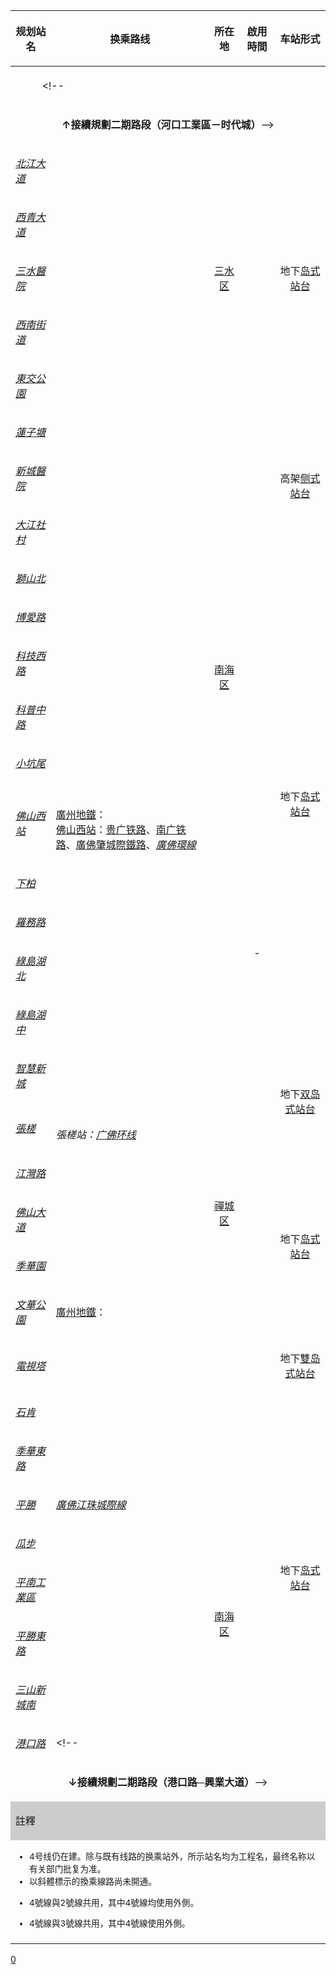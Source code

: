 {| class="wikitable" align="center" 
! 规划站名
! 换乘路线
! 所在地
! 啟用時間
! 车站形式
|-
! colspan="5" style="background:{{佛山地鐵標誌色|4}};" |<span style="color:white;">4號線</span><!--
|-
|align=center colspan=7 |'''↑接續規劃二期路段（河口工業區－时代城）'''-->
|-
!''[[北江大道站|北江大道]]''
|
| rowspan="5" align="center" | [[三水区]]
| rowspan="33" align="center" | -
| rowspan="5" align="center" | 地下[[岛式站台]]
|-
!''[[西青大道站|西青大道]]''
|
|-
!''[[三水醫院站|三水醫院]]''
|
|-
!''[[西南街道站|西南街道]]''
|
|-
!''[[東交公園站|東交公園]]''
|
|-
!''[[蓮子塘站|蓮子塘]]''
|
| rowspan="11" align="center" | [[南海区]]
| rowspan="3" align="center" | 高架[[侧式站台]]
|-
!''[[新城醫院站|新城醫院]]''
|
|-
!''[[大江社村站|大江社村]]''
|
|-
!''[[獅山北站 (地鐵)|獅山北]]''
|
| rowspan="10" align="center" | 地下[[岛式站台]]
|-
!''[[博愛路站 (佛山)|博愛路]]''
|
|-
!''[[科技西路站|科技西路]]''
|
|-
!''[[科普中路站|科普中路]]''
|
|-
!''[[小坑尾站|小坑尾]]''
|
|-
!''[[佛山西站 (地鐵)|佛山西站]]''
| ''{{佛山地铁路线链接|3|S}}''<br>[[廣州地鐵]]：''{{廣州地铁路线链接|28|S}}''<br/>{{rint|cn|rail}} [[佛山西站]]：[[贵广铁路]]、[[南广铁路]]、[[廣佛肇城際鐵路]]、''[[廣佛環線]]''
|-
!''[[下柏站|下柏]]''
|
|-
!''[[羅務路站|羅務路]]''
|
|-
!''[[綠島湖北站|綠島湖北]]''
|
| rowspan="11" align="center" | [[禪城区]]
|-
!''[[綠島湖中站|綠島湖中]]''
|
|-
!''[[智慧新城站|智慧新城]]''
|{{佛山地铁路线链接|2|S}} {{佛山地铁车站编号|2|14}}
| rowspan="2" align="center" | 地下[[双岛式站台]]{{ref label|1|L2|L2}}
|-
!''[[张槎站 (地铁)|張槎]]''
|{{佛山地铁路线链接|2|S}} {{佛山地铁车站编号|2|15}}<br>''{{rint|cn|prdir}} 張槎站：[[广佛环线|广佛环线]]''
|-
!''[[江灣路站|江灣路]]''
|
| rowspan="4" align="center" | 地下[[岛式站台]]
|-
!''[[佛山大道站|佛山大道]]''
|
|-
!''[[季華園站|季華園]]''
|{{廣州地铁路线链接|GF|S}} {{广州地铁车站编号|GF|06}}<!--{{ref label|2|出站|出站}}-->
|-
!''[[文華公園站|文華公園]]''
|[[廣州地鐵]]：''{{廣州地铁路线链接|28|S}}''
|-
!''[[電視塔站|電視塔]]''
|''{{佛山地铁路线链接|3|S}}'' {{佛山地铁车站编号|3|22|uc=1}}
| align="center" | 地下[[雙岛式站台]]{{ref label|3|L3|L3}}
|-
!''[[石肯站|石肯]]''
|
| rowspan="8" align="center" | 地下[[岛式站台]]
|-
!''[[季華東路站|季華東路]]''
|
|-
!''[[平勝站|平勝]]''
|''[[廣佛江珠城際線]]''
| rowspan="6" align="center" | [[南海区]]
|-
!''[[瓜步站|瓜步]]''
|
|-
!''[[平南工業區站|平南工業區]]''
|
|-
!''[[平勝東路站|平勝東路]]''
|
|-
!''[[三山新城南站|三山新城南]]''
|''{{佛山地铁路线链接|TNH1|S}}'' {{佛山地铁车站编号|TNH1|12|uc=1}}
|-
!''[[港口路站|港口路]]''
|''{{佛山地铁路线链接|11|S}}''<!--
|-
|align=center colspan=7 |'''↓接續規劃二期路段（港口路─興業大道）'''-->
|-
! colspan="5" style="background:#CCCCCC;" |註釋
|-
| colspan="5" style="font-size:85%;" |
* 4号线仍在建。除与既有线路的换乘站外，所示站名均为工程名，最终名称以有关部门批复为准。
* 以斜體標示的換乘線路尚未開通。
* {{note label|1|L2|L2}}4號線與2號線共用，其中4號線均使用外側。
<!--* {{note label|2|出站|出站}}因4号线与广佛线站体距离较远，未知会否建设换乘通道，或需出站换乘。-->
* {{note label|3|L3|L3}}4號線與3號線共用，其中4號線使用外側。
|-
| colspan="5" style="font-size:85%;" | <div style="text-align: right;">{{Tnavbar|佛山地铁4号线车站列表|mini=1}}</div>
|}<noinclude>[[Category:佛山地铁车站列表模板|0]]</noinclude>